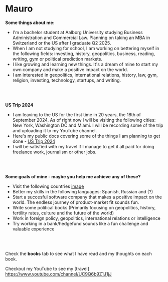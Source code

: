 # Mauro 

**Some things about me:**

- I'm a bachelor student at Aalborg University studying Business Administration and Commercial Law. Planning on taking an MBA in Switzerland or the US after I graduate Q2 2025.
- When I am not studying for school, I am working on bettering myself in the following fields: investing, history, geopolitics, business, reading, writing, gym or political prediction markets. 
- I like growing and learning new things. It's a dream of mine to start my own company and make a positive impact on the world.
- I am interested in geopolitics, international relations, history, law, gym, religion, investing, technology, startups, and writing.


<br> </br>

**US Trip 2024**
- I am leaving to the US for the first time in 20 years, the 18th of September 2024. As of right now I will be visiting the following cities: New York, Washington DC and Miami. I will be recording some of the trip and uploading it to my YouTube channel. 
- Here's my public docs covering some of the things I am planning to get done - [US Trip 2024](https://docs.google.com/document/d/1nGUTpNB7wDKL6pPpuM4unSGuiVyCalf6h7zezLQ8Ypw/edit)
- I will be satisfied with my travel if I manage to get it all paid for doing freelance work, journalism or other jobs.

<br> </br>

**Some goals of mine - maybe you help me achieve any of these?**
- Visit the following countries [image](https://i.imgur.com/H6dQ6Do.png)
- Better my skills in the following languages: Spanish, Russian and (?)
- Start a succesful software company that makes a positive impact on the world. The endless journey of product-market fit sounds fun.
- Write some political books (Primarily focusing on geopolitics, history, fertility rates, culture and the future of the world)
- Work in foreign policy, geopolitics, international relations or intelligence
- Try working in a bank/hedgefund sounds like a fun challenge and valuable experience

 <br> </br>

Check the **books** tab to see what I have read and my thoughts on each book.



Checkout my YouTube to see my [travel] https://www.youtube.com/channel/UC9Q6b9Z1J1jJ


